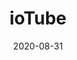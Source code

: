 ---
title: ioTube
status: publish
date: 2020-08-31
slug: A cross-chain bridge to transfer tokens/data between IoTeX and other blockchains like Ethereum
website: https://tube.iotex.io
twitter:
logo: https://wp.gcap1.iotex.io/wp-content/uploads/2020/10/iotube-logo-1.png
featured_img: https://wp.gcap1.iotex.io/wp-content/uploads/2020/09/iotube-header.png
telegram:
---